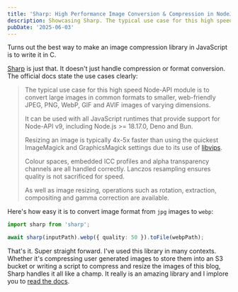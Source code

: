 ```yaml
---
title: 'Sharp: High Performance Image Conversion & Compression in NodeJS'
description: Showcasing Sharp. The typical use case for this high speed Node-API module is to convert large images in common formats to smaller, web-friendly JPEG, PNG, WebP, GIF and AVIF images of varying dimensions.
pubDate: '2025-06-03'
---
```


Turns out the best way to make an image compression library in JavaScript is to write it in C.

[Sharp](https://sharp.pixelplumbing.com/) is just that. It doesn't just handle compression or format conversion. The official docs state the use cases clearly:

> The typical use case for this high speed Node-API module is to convert large images in common formats to smaller, web-friendly JPEG, PNG, WebP, GIF and AVIF images of varying dimensions.
>
> It can be used with all JavaScript runtimes that provide support for Node-API v9, including Node.js >= 18.17.0, Deno and Bun.
>
> Resizing an image is typically 4x-5x faster than using the quickest ImageMagick and GraphicsMagick settings due to its use of [libvips](https://github.com/libvips/libvips).
>
> Colour spaces, embedded ICC profiles and alpha transparency channels are all handled correctly. Lanczos resampling ensures quality is not sacrificed for speed.
>
> As well as image resizing, operations such as rotation, extraction, compositing and gamma correction are available.

Here's how easy it is to convert image format from `jpg` images to `webp`:

```ts
import sharp from 'sharp';

await sharp(inputPath).webp({ quality: 50 }).toFile(webpPath);
```

That's it. Super straight forward. I've used this library in many contexts. Whether it's compressing user generated images to store them into an S3 bucket or writing a script to compress and resize the images of this blog, Sharp handles it all like a champ. It really is an amazing library and I implore you to [read the docs](https://sharp.pixelplumbing.com/).
